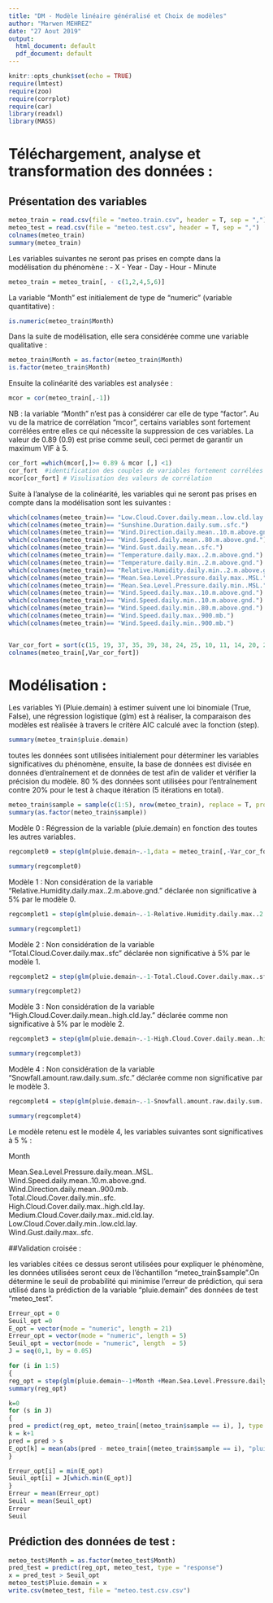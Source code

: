 ---
title: "DM - Modèle linéaire généralisé et Choix de modèles"
author: "Marwen MEHREZ"
date: "27 Aout 2019"
output:
  html_document: default
  pdf_document: default
---

```{r setup, include=FALSE}
knitr::opts_chunk$set(echo = TRUE)
require(lmtest)
require(zoo)
require(corrplot)
require(car)
library(readxl)
library(MASS)
```

# Téléchargement, analyse et transformation des données :


## Présentation des variables

```{r data, echo=TRUE}
meteo_train = read.csv(file = "meteo.train.csv", header = T, sep = ",") 
meteo_test = read.csv(file = "meteo.test.csv", header = T, sep = ",")
colnames(meteo_train)
summary(meteo_train)

```



Les variables suivantes ne seront pas prises en compte dans la modélisation du phénomène :
- X
- Year
- Day
- Hour
- Minute

```{r dataanalysis, echo=TRUE, warning=FALSE}
meteo_train = meteo_train[, - c(1,2,4,5,6)]
```
La variable "Month" est initialement de type de "numeric" (variable quantitative) :

```{r datamonth, echo=TRUE, warning=FALSE}
is.numeric(meteo_train$Month)
```
Dans la suite de modélisation, elle sera considérée comme une variable qualitative :
```{r datamonth-factor, echo=TRUE, warning=FALSE}
meteo_train$Month = as.factor(meteo_train$Month)
is.factor(meteo_train$Month)
```

Ensuite la colinéarité des variables est analysée :
```{r colinéarité, echo=TRUE}
mcor = cor(meteo_train[,-1])

```
NB : la variable "Month" n'est pas à considérer car elle de type "factor".
Au vu de la matrice de corrélation "mcor", certains variables sont fortement corrélées entre elles ce qui nécessite la suppression de ces variables. La valeur de 0.89 (0.9) est prise comme seuil, ceci permet de garantir un maximum VIF à 5.

```{r seuil, echo = TRUE}
cor_fort =which(mcor[,]>= 0.89 & mcor [,] <1)
cor_fort  #identification des couples de variables fortement corrélées à travers la matrice de corrélation mcor
mcor[cor_fort] # Visulisation des valeurs de corrélation
```
Suite à l'analyse de la colinéarité, les variables qui ne seront pas prises en compte dans la modélisation sont les suivantes :

```{r, echo = FALSE, eval=FALSE}


which(colnames(meteo_train)== "Low.Cloud.Cover.daily.mean..low.cld.lay.") 
which(colnames(meteo_train)== "Sunshine.Duration.daily.sum..sfc.")
which(colnames(meteo_train)== "Wind.Direction.daily.mean..10.m.above.gnd.") 
which(colnames(meteo_train)== "Wind.Speed.daily.mean..80.m.above.gnd.") 
which(colnames(meteo_train)== "Wind.Gust.daily.mean..sfc.") 
which(colnames(meteo_train)== "Temperature.daily.max..2.m.above.gnd.") 
which(colnames(meteo_train)== "Temperature.daily.min..2.m.above.gnd.") 
which(colnames(meteo_train)== "Relative.Humidity.daily.min..2.m.above.gnd.") 
which(colnames(meteo_train)== "Mean.Sea.Level.Pressure.daily.max..MSL.") 
which(colnames(meteo_train)== "Mean.Sea.Level.Pressure.daily.min..MSL.") 
which(colnames(meteo_train)== "Wind.Speed.daily.max..10.m.above.gnd.") 
which(colnames(meteo_train)== "Wind.Speed.daily.min..10.m.above.gnd.") 
which(colnames(meteo_train)== "Wind.Speed.daily.min..80.m.above.gnd.") 
which(colnames(meteo_train)== "Wind.Speed.daily.max..900.mb.") 
which(colnames(meteo_train)== "Wind.Speed.daily.min..900.mb.") 



```

```{r}
Var_cor_fort = sort(c(15, 19, 37, 35, 39, 38, 24, 25, 10, 11, 14, 20, 21, 23, 34))
colnames(meteo_train[,Var_cor_fort])
```


# Modélisation :
Les variables Yi (Pluie.demain) à estimer suivent une loi binomiale (True, False), une régression logistique (glm) est à réaliser, la comparaison des modèles est réalisée à travers le critère AIC calculé avec la fonction (step).
```{r}
summary(meteo_train$pluie.demain)
```
toutes les données sont utilisées initialement pour déterminer les variables significatives du phénomène, ensuite, la base de données est divisée en données d'entraînement et de données de test afin de valider et vérifier la précision du modèle. 80 % des données sont utilisées pour l'entraînement contre 20% pour le test à chaque itération (5 itérations en total).

```{r}
meteo_train$sample = sample(c(1:5), nrow(meteo_train), replace = T, prob = c(0.2, 0.2, 0.2, 0.2, 0.2))
summary(as.factor(meteo_train$sample))
```


Modèle 0 :  Régression de la variable (pluie.demain) en fonction des toutes les autres variables.

```{r}

regcomplet0 = step(glm(pluie.demain~.-1,data = meteo_train[,-Var_cor_fort], family = "binomial"), type = "both")
```

```{r}
summary(regcomplet0)

```
Modèle 1 : Non considération de la variable "Relative.Humidity.daily.max..2.m.above.gnd." déclarée non significative à 5% par le modèle 0.

```{r}
regcomplet1 = step(glm(pluie.demain~.-1-Relative.Humidity.daily.max..2.m.above.gnd.,data = meteo_train[,-Var_cor_fort], family = "binomial"), type = "both")
```
```{r}
summary(regcomplet1)
```
Modèle 2 : Non considération de la variable "Total.Cloud.Cover.daily.max..sfc" déclarée non significative à 5% par le modèle 1.

```{r}
regcomplet2 = step(glm(pluie.demain~.-1-Total.Cloud.Cover.daily.max..sfc.-Relative.Humidity.daily.max..2.m.above.gnd.,data = meteo_train[,-Var_cor_fort], family = "binomial"), type = "both")
```
```{r}
summary(regcomplet2)
```
Modèle 3 : Non considération de la variable "High.Cloud.Cover.daily.mean..high.cld.lay." déclarée comme non significative à 5% par le modèle 2.
```{r}
regcomplet3 = step(glm(pluie.demain~.-1-High.Cloud.Cover.daily.mean..high.cld.lay.-Total.Cloud.Cover.daily.max..sfc.-Relative.Humidity.daily.max..2.m.above.gnd.,data = meteo_train[,-Var_cor_fort], family = "binomial"), type = "both")
```

```{r}
summary(regcomplet3)
```
Modèle 4 : Non considération de la variable "Snowfall.amount.raw.daily.sum..sfc." déclarée comme non significative par le modèle 3.

```{r}
regcomplet4 = step(glm(pluie.demain~.-1-Snowfall.amount.raw.daily.sum..sfc.-High.Cloud.Cover.daily.mean..high.cld.lay.-Total.Cloud.Cover.daily.max..sfc.-Relative.Humidity.daily.max..2.m.above.gnd.,data = meteo_train[,-Var_cor_fort], family = "binomial"), type = "both")
```


```{r}
summary(regcomplet4)
```
Le modèle retenu est le modèle 4, les variables suivantes sont significatives à 5 % :

Month

Mean.Sea.Level.Pressure.daily.mean..MSL.   
Wind.Speed.daily.mean..10.m.above.gnd.     
Wind.Direction.daily.mean..900.mb.          
Total.Cloud.Cover.daily.min..sfc.           
High.Cloud.Cover.daily.max..high.cld.lay.    
Medium.Cloud.Cover.daily.max..mid.cld.lay.  
Low.Cloud.Cover.daily.min..low.cld.lay.    
Wind.Gust.daily.max..sfc. 

##Validation croisée :

les variables citées ce dessus seront utilisées pour expliquer le phénomène, les données utilisées seront ceux de l'échantillon "meteo_train$sample".On détermine le seuil de probabilité qui minimise l'erreur de prédiction, qui sera utilisé dans la prédiction de la variable "pluie.demain" des données de test "meteo_test".

```{r}
Erreur_opt = 0
Seuil_opt =0
E_opt = vector(mode = "numeric", length = 21)
Erreur_opt = vector(mode = "numeric", length = 5)
Seuil_opt = vector(mode = "numeric", length  = 5)
J = seq(0,1, by = 0.05)

for (i in 1:5)
{
reg_opt = step(glm(pluie.demain~-1+Month +Mean.Sea.Level.Pressure.daily.mean..MSL.+Wind.Speed.daily.mean..10.m.above.gnd.+Wind.Direction.daily.mean..900.mb. +Total.Cloud.Cover.daily.min..sfc.+High.Cloud.Cover.daily.max..high.cld.lay.+Medium.Cloud.Cover.daily.max..mid.cld.lay.+Low.Cloud.Cover.daily.min..low.cld.lay.+Wind.Gust.daily.max..sfc., family = "binomial", data = meteo_train[!(meteo_train$sample == i), -Var_cor_fort]), type = "backward")
summary(reg_opt)

k=0
for (s in J)
{
pred = predict(reg_opt, meteo_train[(meteo_train$sample == i), ], type = "response")
k = k+1
pred = pred > s
E_opt[k] = mean(abs(pred - meteo_train[(meteo_train$sample == i), "pluie.demain"]), na.rm = T)
}

Erreur_opt[i] = min(E_opt)
Seuil_opt[i] = J[which.min(E_opt)]
}
Erreur = mean(Erreur_opt)
Seuil = mean(Seuil_opt)
Erreur
Seuil

```
## Prédiction des données de test :
```{r, warning=FALSE}
meteo_test$Month = as.factor(meteo_test$Month)
pred_test = predict(reg_opt, meteo_test, type = "response")
x = pred_test > Seuil_opt
meteo_test$Pluie.demain = x
write.csv(meteo_test, file = "meteo.test.csv.csv")
```

